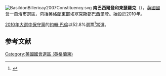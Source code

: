 [[File:BasildonBillericay2007Constituency.svg|right]]
'''南巴西爾登和東瑟羅克'''（{{lang-en|Basildon and Billericay}}），[[英國|英國]][[英國國會|國會]]一自治市選區，包括[[英格蘭|英格蘭]][[英格蘭東|東部]][[埃塞克斯郡|埃塞克斯郡]][[巴西爾登|巴西爾登]]。始設於2010年。

[[2010年英國大選|2010年大選中]][[保守黨_(英國)|保守黨]]的[[約翰·巴倫|約翰·巴倫]]以52.8%選票<ref name="">{{cite news
|publisher=[[英國廣播公司|英國廣播公司]]
|date=2010年5月7日
|title=Election 2010/Constituency/Basildon and Billericay
|url=http://news.bbc.co.uk/1/shared/election2010/results/constituency/a15.stm
|accessdate=2010年6月16日
|archive-date=2017年9月4日
|archive-url=https://web.archive.org/web/20170904070056/http://news.bbc.co.uk/1/shared/election2010/results/constituency/a15.stm
|dead-url=no
}}</ref>當選。

==参考文献==
<div class="references-small">
<references></references>
</div>
[[Category:英國國會選區_(英格蘭東)|Category:英國國會選區 (英格蘭東)]]
{{DEFAULTSORT:Basildon and Billericay (UK Parliament constituency)}}